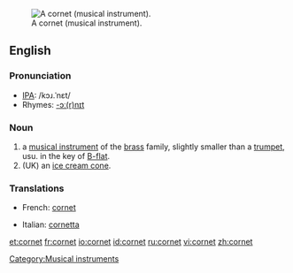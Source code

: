 {{wikipedia}}
[[Image:Cornet2.png|thumb|right|A cornet (musical instrument).]]
[[Category:Musical instruments]]
==English==

===Pronunciation===
*[[IPA]]: /kɔɹ.ˈnɛt/
*Rhymes: [[Rhymes:English:-ɔː(r)nɪt|-ɔː(r)nɪt]]

===Noun===
{{en-noun}}

# a [[musical instrument]] of the [[brass]] family, slightly smaller than a [[trumpet]], usu. in the key of [[B-flat]].
# (UK) an [[ice cream cone]].

===Translations===
{{rfc-level|Translations at L3+ (AutoFormat would have corrected level of Translations)}}
{{trans-top|musical instrument}}
*French: [[cornet#French|cornet]] {{m}}
{{trans-mid}}
*Italian: [[cornetta]] {{f}}
{{trans-bottom}}

[[et:cornet]]
[[fr:cornet]]
[[io:cornet]]
[[id:cornet]]
[[ru:cornet]]
[[vi:cornet]]
[[zh:cornet]]